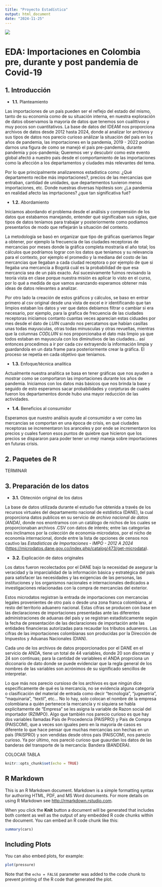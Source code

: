 ```yaml
---
title: "Proyecto Estadística"
output: html_document
date: "2024-11-25"
---
```


![](images/istockphoto-1688506060-1024x1024.jpg)

# EDA: Importaciones en Colombia pre, durante y post pandemia de Covid-19

## **1. Introducción**

-   **1.1.** Planteamiento

Las importaciones de un país pueden ser el reflejo del estado del mismo, tanto de su economía como de su situación interna, en nuestra exploración de datos observamos la mayoria de datos que tenemos son cualittivos y muy pocos son cuantitativos. La base de datos del IDEAM nos proporciona archivos de datos desde 2012 hasta 2024, donde al analizar lor archivos y sus tipos de datos nos parecio curioso análizar la situación del país en los años de pandemia, las importaciones en la pandemia, 2019 - 2022 podrían darnos una figura de como se manejó el país pre-pandemia, durante pandemia y pos-pandemia; Queremos ver y descubrir como este evento global afectó a nuestro país desde el comportamiento de las importaciones como la afección a los departamentos y ciudades más relevantes del tema.

Por lo que principalmente analizaremos estadistica como: ¿Qué departamento recibe más importaciones?, precios de las mercancias que entraban, cantidad de unidades, que departementos tuvieron menos importaciones, etc. Donde nuestras diversas hipótesis son: ¿La pandemia en realidad afecto las imprtaciones? ¿que tan significativa fué?

-   **1.2.** Abordamiento

Iniciamos abordando el problema desde el análisis y comprensión de los datos que estabamos manejando, entender qué significaban sus siglas, que tipos de datos teníamos para trabajar y posteriormente como podíamos presentarlos de modo que reflejarán la situación del contexto.

La metodología se basó en organizar que tipo de gráficas queríamos llegar a obtener, por ejemplo la frecuencia de las ciudades receptoras de mercancias por meses donde la gráfica completa mostraría el año total; los cálculos que podríamos lograr con los datos que teníamos y su relevancia para el contexto, por ejemplo el promedio y la mediana del costo de las mercancias que llegaban a cada ciudad receptora o por ejemplo de que si llegaba una mercancia a Bogotá cuál es la probabilidad de que esa mercancia sea de un páis exacto. Así sucesivamente fuimos revisando la teoría vista en clase porque nuestra misión es aplicar lo visto en el curso, por lo qué a medida de que vamos avanzando esperamos obtener más ideas de datos relevantes a analizar.

Por otro lado la creación de estos gráficos y cálculos, se baso en entrar primero al csv original desde una vista de excel e ir identificando que tan limpios estaban los datos y ver que datos debiamos filtrar o cambiar si era necesario, por ejemplo, para la grafica de frecuencia de las ciudades receptoras iniciamos contanto cuantas veces aparecian estas ciduades por mes desde el dato de *LUIN* cuando nos percatamos que habían casillas unas todas mayusculas, otras todas minusculas y otras revueltas, mientras que la columnas *CODLUIN* si nos proporcionaba el dato más limpio ya que todos estaban en mayuscula con los diminutivos de las ciudades... así entonces procedimos a ir por cada csv extrayendo la información limpia y guardandola en un data frame para posteriormente crear la gráfica. El proceso se repetía en cada objetivo que teníamos.


-   **1.3.** Enfoque/técnica analítica

Actualmente nuestra analitica se basa en tener gráficas que nos ayuden a mostrar como se comportaron las importaciones durante los años de pandemia. Iniciamos con los datos más básicos que nos brinda la base y seguido de esto esperamos sacar probabilidades y conjeturas de cuales fueron los departamentos donde hubo una mayor reducción de las actividades.


-   **1.4.** Beneficios al consumidor

Esperamos que nuestro análisis ayude al consumidor a ver como las mercancias se comportan en una época de crisis, en qué ciudades receptoras se incrementaron los aranceles y por ende se incrementaron los precios y cuales fueron esos puntos de quiebre que hicieron que los precios se dispararon para poder tener un mejr maneja sobre importaciones en futuras crisis.

## **2. Paquetes de R**

TERMINAR

## **3. Preparación de los datos**

-   **3.1.** Obtecnión original de los datos

La base de datos utilizada durante el estudio fue obtenida a través de los recursos virtuales del departamento nacional de estdística (DANE), la cual proporciona datos publicos en su servicio de *archivo nacional de datos (ANDA)*, donde nos enontramos con un catálogo de nichos de los cuales se proporcionaban archivos .CSV con datos de interés; entre las categorías nos inclinamos por la colección de economia-microdatos, por el nicho de economía internacional, donde entre la lista de opciones de censos nos cautivo las *Estadísticas de Importaciones - IMPO - 2012 A 2024* (<https://microdatos.dane.gov.co/index.php/catalog/473/get-microdata>).

-   **3.2.** Explicación de datos originales

Los datos fueron recolectados por el DANE bajo la necesidad de asegurar la veracidad y la imparcialidad de la información básica y estratégica del país para satisfacer las necesidades y las exigencias de las personas, las instituciones y los organismos nacionales e internacionales dedicados a investigaciones relacionadas con la compra de mercancías del exterior.

Estos microdatos registran la entrada de importaciones con mercancías legales provenientes de otro país o desde una zona franca colombiana, al resto del territorio aduanero nacional. Estas cifras se producen con base en las declaraciones de importaciones presentadas ante las diferentes administraciones de aduanas del país y se registran estadísticamente según la fecha de presentación de las declaraciones de importación ante las entidades financieras autorizadas para recaudar los tributos aduaneros. Las cifras de las importaciones colombianas son producidas por la Dirección de Impuestos y Aduanas Nacionales (DIAN).

Cada uno de los archivos de datos proporcionados por el DANE en el servicio de ANDA, tiene un total de 44 variables, donde 20 son discretas y 24 son continuas; para la cantidad de variablees el ANDA proprciona un dicconario de dato donde se puede evidenciar que la regla general de los nombres de las variables son acrónimos de su significado sencillos de interpretar.

Lo que más nos parecio cursioso de los archivos es que ningún dice específicamente de qué es la mercancía, no se evidencia alguna categoría o clasificación del material de entrada como decir "tecnología", "jugeuetria", "maquinaria", "textil", etc... No lo hay, solo colocan el nombre de la empresa colombiana a quién pertenece la mercancía y ni siquiera se habla explicitamente de "Empresa" se les asigna la variable de Razon social del importador (RZIMPO). Algo que también nos parecio curioso es que hay dos variables llamadas Pais de Procedencia (PAISPRO) y Pais de Compra (PAISCOM), que a veces son iguales pero en la mayoría de casos es diferente lo que hace pensar que muchas mercancías son hechas en un país (PAISPRO) y son vendidas desde otros pais (PAISCOM), nos parecio curioso. Ya por último, nos pareció curioso que guaurdan los datos de las banderas del transporte de la mercancía: Bandera (BANDERA).

COLOCAR TABLA

```r
knitr::opts_chunk$set(echo = TRUE)
```

## R Markdown

This is an R Markdown document. Markdown is a simple formatting syntax for authoring HTML, PDF, and MS Word documents. For more details on using R Markdown see <http://rmarkdown.rstudio.com>.

When you click the **Knit** button a document will be generated that includes both content as well as the output of any embedded R code chunks within the document. You can embed an R code chunk like this:

```r
summary(cars)
```

## Including Plots

You can also embed plots, for example:

```r
plot(pressure)
```

Note that the `echo = FALSE` parameter was added to the code chunk to prevent printing of the R code that generated the plot.
